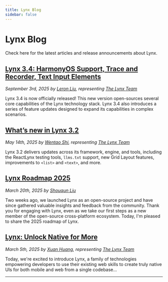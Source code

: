 ```yaml
---
title: Lynx Blog
sidebar: false
---
```


# Lynx Blog

Check here for the latest articles and release announcements about Lynx.

## [Lynx 3.4: HarmonyOS Support, Trace and Recorder, Text Input Elements](/blog/lynx-3-4)

_September 3rd, 2025 by [Leron Liu](https://github.com/loongliu), representing [The Lynx Team](https://x.com/lynxjs_org)_

Lynx 3.4 is now officially released! This new version open-sources several core capabilities of the Lynx technology stack. Lynx 3.4 also introduces a series of feature updates designed to expand its capabilities in complex scenarios.

## [What’s new in Lynx 3.2](/blog/lynx-3-2)

_May 14th, 2025 by [Wentao Shi](https://github.com/toretto-wt), representing [The Lynx Team](https://x.com/lynxjs_org)_

Lynx 3.2 delivers updates across its framework, engine, and tools, including the ReactLynx testing tools, `llms.txt` support, new Grid Layout features, improvements to `<list>` and `<text>`, and more.

## [Lynx Roadmap 2025](/blog/lynx-open-source-roadmap-2025)

_March 20th, 2025 by [Shouqun Liu](https://github.com/Shouqun)_

Two weeks ago, we launched Lynx as an open-source project and have since gathered valuable insights and feedback from the community. Thank you for engaging with Lynx, even as we take our first steps as a new member of the open-source cross-platform ecosystem. Today, I'm pleased to share the 2025 roadmap of Lynx.

## [Lynx: Unlock Native for More](/blog/lynx-unlock-native-for-more)

_March 5th, 2025 by [Xuan Huang](https://x.com/huxpro), representing [The Lynx Team](https://x.com/lynxjs_org)_

Today, we're excited to introduce Lynx, a family of technologies empowering developers to use their existing web skills to create truly native UIs for both mobile and web from a single codebase...

---
